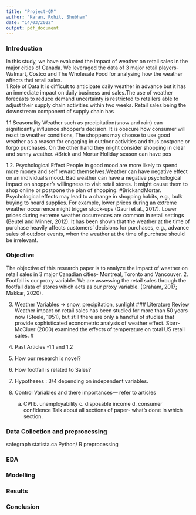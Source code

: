 ```yaml
---
title: "Project-QM"
author: "Karan, Rohit, Shubham"
date: "14/03/2022"
output: pdf_document
---
```

### Introduction 
In this study, we have evaluated the impact of weather on retail sales in the major cities of Canada. We leveraged the data of 3 major retail players- Walmart, Costco and The Wholesale Food for analysing how the weather affects thei retail sales.  
1.Role of Data 
It is difficult to anticipate daily weather in advance but it has an immediate impact on daily business and sales.The use of weather forecasts to reduce demand uncertainty is restricted to retailers able to adjust their supply chain activities within two weeks. Retail sales being the downstream component of supply chain has 

1.1 Seasonality
Weather such as precipitation(snow and rain) can significantly influence shopper's decision. It is obscure how consumer will react to weather conditions, The shoppers may choose to use good weather as a reason for engaging in outdoor activities and thus postpone or forgo purchases. On the other hand they might consider shopping in clear and sunny weather. #Brick and Mortar
Holiday season can have pos
      
1.2. Psychological Effect
People in good mood are more likely to spend more money and self reward themselves.Weather can have negative effect on an individual's mood. 
Bad weather can have a negative psychological impact on shopper's willingness to visit retail stores. It might cause them to shop online or postpone the plan of shopping.  #BrickandMortar. Psychological effects may lead to a change in shopping habits, e.g., bulk buying to hoard supplies. For example, lower prices during an extreme weather occurrence might trigger stock-ups (Gauri et al., 2017). Lower prices during extreme weather occurrences are common in retail settings (Beutel and Minner, 2012). It has been shown that the weather at the time of purchase heavily affects customers’ decisions for purchases, e.g., advance sales of outdoor events, when the weather at the time of purchase should be irrelevant. 


### Objective
The objective of this research paper is to analyze the impact of weather on retail sales in 3 major Canadian cities- Montreal, Toronto and Vancouver. 
2. Footfall is our proxy variable.
We are assessing the retail sales through the footfall data of stores which acts as our proxy variable. (Graham, 2017; Makkar, 2020). 

3. Weather Variables -> snow, precipitation, sunlight
### Literature Review
Weather impact on retail sales has been studied for more than 50 years now (Steele, 1951), but still there are only a handful of studies that provide sophisticated econometric analysis of weather effect. Starr-McCluer (2000) examined the effects of temperature on total US retail sales. #

1. Past Articles -1.1 and 1.2
2. How our research is novel?
3. How footfall is related to Sales?
4. Hypotheses : 3/4 depending on independent variables.
5. Control Variables and there importances--- refer to articles
    a. CPI b. unemployability c. disposable income d. consumer confidence 
Talk about all sections of paper- what's done in which section.

### Data Collection and preprocessing 
safegraph
statista.ca 
Python/ R preprocessing

### EDA


### Modelling


### Results


### Conclusion